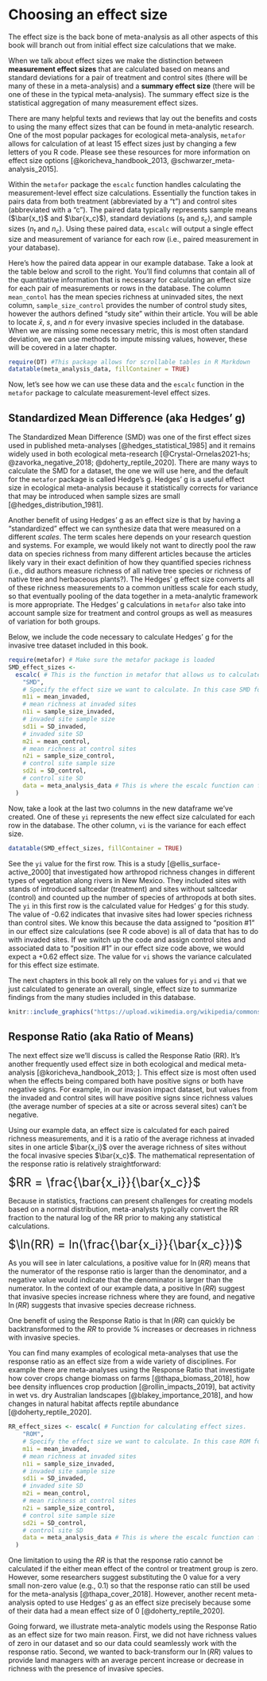 # Choosing an effect size

The effect size is the back bone of meta-analysis as all other aspects of this book will branch out from initial effect size calculations that we make. 

When we talk about effect sizes we make the distinction between **measurement effect sizes** that are calculated based on means and standard deviations for a pair of treatment and control sites (there will be many of these in a meta-analysis) and a **summary effect size** (there will be one of these in the typical meta-analysis).  The summary effect size is the statistical aggregation of many measurement effect sizes.

There are many helpful texts and reviews that lay out the benefits and costs to using the many effect sizes that can be found in meta-analytic research.  One of the most popular packages for ecological meta-analysis, `metafor` allows for calculation of at least 15 effect sizes just by changing a few letters of you R code.  Please see these resources for more information on effect size options [@koricheva_handbook_2013, @schwarzer_meta-analysis_2015]. 

Within the `metafor` package the `escalc` function handles calculating the measurement-level effect size calculations. Essentially the function takes in pairs data from both treatment (abbreviated by a "t") and control sites (abbreviated with a "c"). The paired data typically represents sample means ($\bar{x_t}$ and $\bar{x_c}$), standard deviations ($s_t$ and $s_c$), and sample sizes ($n_t$ and $n_c$). Using these paired data, `escalc` will output a single effect size and measurement of variance for each row (i.e., paired measurement in your database).  

Here's how the paired data appear in our example database. Take a look at the table below and scroll to the right. You'll find columns that contain all of the quantitative information that is necessary for calculating an effect size for each pair of measurements or rows in the database. The column `mean_contol` has the mean species richness at uninvaded sites, the next column, `sample_size_control` provides the number of control study sites, however the authors defined "study site" within their article. You will be able to locate $\bar{x}$, $s$, and $n$ for every invasive species included in the database.  When we are missing some necessary metric, this is most often standard deviation, we can use methods to impute missing values, however, these will be covered in a later chapter.  

```r
require(DT) #This package allows for scrollable tables in R Markdown
datatable(meta_analysis_data, fillContainer = TRUE)
```

Now, let's see how we can use these data and the `escalc` function in the `metafor` package to calculate measurement-level effect sizes.  

## Standardized Mean Difference (aka Hedges' g)  

The Standardized Mean Difference (SMD) was one of the first effect sizes used in published meta-analyses [@hedges_statistical_1985] and it remains widely used in both ecological meta-research [@Crystal-Ornelas2021-hs; @zavorka_negative_2018; @doherty_reptile_2020]. There are many ways to calculate the SMD for a dataset, the one we will use here, and the default for the `metafor` package is called Hedge's g. Hedges' g is a useful effect size in ecological meta-analysis because it statistically corrects for variance that may be introduced when sample sizes are small [@hedges_distribution_1981].  

Another benefit of using Hedges' g as an effect size is that by having a "standardized" effect we can synthesize data that were measured on a different *scales*. The term scales here depends on your research question and systems. For example, we would likely not want to directly pool the raw data on species richness from many different articles because the articles likely vary in their exact definition of how they quantified species richness (i.e., did authors measure richness of all native tree species or richness of native tree and herbaceous plants?). The Hedges' g effect size converts all of these richness measurements to a common unitless scale for each study, so that eventually pooling of the data together in a meta-analytic framework is more appropriate. The Hedges' g calculations in `metafor` also take into account sample size for treatment and control groups as well as measures of variation for both groups.  

Below, we include the code necessary to calculate Hedges' g  for the invasive tree dataset included in this book.  

```r
require(metafor) # Make sure the metafor package is loaded
SMD_effect_sizes <-
  escalc( # This is the function in metafor that allows us to calculate an effect size for each row in a database
    "SMD",
    # Specify the effect size we want to calculate. In this case SMD for Standardized mean difference
    m1i = mean_invaded,
    # mean richness at invaded sites
    n1i = sample_size_invaded,
    # invaded site sample size
    sd1i = SD_invaded,
    # invaded site SD
    m2i = mean_control,
    # mean richness at control sites
    n2i = sample_size_control,
    # control site sample size
    sd2i = SD_control,
    # control site SD
    data = meta_analysis_data # This is where the escalc function can find all the data for our meta-analysis
  )
```


Now, take a look at the last two columns in the new dataframe we've created. One of these `yi` represents the new effect size calculated for each row in the database.  The other column, `vi` is the variance for each effect size.  

```r
datatable(SMD_effect_sizes, fillContainer = TRUE)
```
  
See the `yi` value for the first row. This is a study [@ellis_surface-active_2000] that investigated how arthropod richness changes in different types of vegetation along rivers in New Mexico. They included sites with stands of introduced saltcedar (treatment) and sites without saltcedar (control) and counted up the number of species of arthropods at both sites.  The `yi` in this first row is the calculated value for Hedges' g for this study.  The value of -0.62 indicates that invasive sites had lower species richness than control sites.  We know this because the data assigned to "position #1" in our effect size calculations (see R code above) is all of data that has to do with invaded sites.  If we switch up the code and assign control sites and associated data to "position #1" in our effect size code above, we would expect a +0.62 effect size. The value for `vi` shows the variance calculated for this effect size estimate.  

The next chapters in this book all rely on the values for `yi` and `vi` that we just calculated to generate an overall, single, effect size to summarize findings from the many studies included in this database.  

```r
knitr::include_graphics("https://upload.wikimedia.org/wikipedia/commons/4/44/Tamarix_gallica_bloemen.jpg")
```

## Response Ratio (aka Ratio of Means)  

The next effect size we'll discuss is called the Response Ratio (RR). It's another frequently used effect size in both ecological and medical meta-analysis [@koricheva_handbook_2013; ]. This effect size is most often used when the effects being compared both have positive signs or both have negative signs. For example, in our invasion impact dataset, but values from the invaded and control sites will have positive signs since richness values (the average number of species at a site or across several sites) can't be negative. 

Using our example data, an effect size is calculated for each paired richness measurements, and it is a ratio of the average richness at invaded sites in one article $\bar{x_i}$ over the average richness of sites without the focal invasive species $\bar{x_c}$. The mathematical representation of the response ratio is relatively straightforward:

<font size="5"> $RR = \frac{\bar{x_i}}{\bar{x_c}}$ </font>  

Because in statistics, fractions can present challenges for creating models based on a normal distribution, meta-analysts typically convert the RR fraction to the natural log of the RR prior to making any statistical calculations.

<font size="5"> $\ln(RR) = ln(\frac{\bar{x_i}}{\bar{x_c}})$ </font>  

As you will see in later calculations, a positive value for $\ln(RR)$ means that the numerator of the response ratio is larger than the denominator, and a negative value would indicate that the denominator is larger than the numerator. In the context of our example data, a positive $\ln(RR)$ suggest that invasive species increase richness where they are found, and negative $\ln(RR)$ suggests that invasive species decrease richness.  

One benefit of using the Response Ratio is that $\ln(RR)$ can quickly be backtransformed to the $RR$ to provide % increases or decreases in richness with invasive species.

You can find many examples of ecological meta-analyses that use the response ratio as an effect size from a wide variety of disciplines. For example there are meta-analyses using the Response Ratio that investigate how cover crops change biomass on farms [@thapa_biomass_2018], how bee density influences crop production [@rollin_impacts_2019], bat activity in wet vs. dry Australian landscapes [@blakey_importance_2018], and how changes in natural habitat affects reptile abundance [@doherty_reptile_2020].

```r
RR_effect_sizes <- escalc( # Function for calculating effect sizes.
    "ROM",
    # Specify the effect size we want to calculate. In this case ROM for the Ratio of Means or Response Ratio
    m1i = mean_invaded,
    # mean richness at invaded sites
    n1i = sample_size_invaded,
    # invaded site sample size
    sd1i = SD_invaded,
    # invaded site SD
    m2i = mean_control,
    # mean richness at control sites
    n2i = sample_size_control,
    # control site sample size
    sd2i = SD_control,
    # control site SD
    data = meta_analysis_data # This is where the escalc function can find all the data for our meta-analysis
  )
```

One limitation to using the $RR$ is that the response ratio cannot be calculated if the either mean effect of the control or treatment group is zero. However, some researchers suggest substituting the 0 value for a very small non-zero value (e.g., 0.1) so that the response ratio can still be used for the meta-analysis [@thapa_cover_2018]. However, another recent meta-analysis opted to use Hedges' g as an effect size precisely because some of their data had a mean effect size of 0 [@doherty_reptile_2020].  

Going forward, we illustrate meta-analytic models using the Response Ratio as an effect size for two main reason. First, we did not have richness values of zero in our dataset and so our data could seamlessly work with the response ratio. Second, we wanted to back-transform our $\ln(RR)$ values to provide land managers with an average percent increase or decrease in richness with the presence of invasive species.

